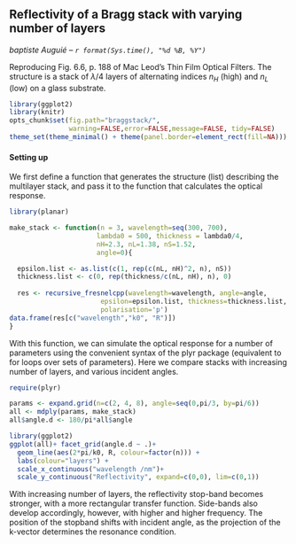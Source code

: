 ## Reflectivity of a Bragg stack with varying number of layers
_baptiste Auguié -- `r format(Sys.time(), "%d %B, %Y")`_

Reproducing Fig. 6.6, p. 188 of Mac Leod's Thin Film Optical Filters. The structure is a stack of $\lambda/4$ layers of alternating indices $n_H$ (high) and $n_L$ (low) on a glass substrate. 

```r
library(ggplot2)
library(knitr)
opts_chunk$set(fig.path="braggstack/",
               warning=FALSE,error=FALSE,message=FALSE, tidy=FALSE)
theme_set(theme_minimal() + theme(panel.border=element_rect(fill=NA)))
```

#### Setting up

We first define a function that generates the structure (list) describing the multilayer stack, and pass it to the function that calculates the optical response.

```r
library(planar)

make_stack <- function(n = 3, wavelength=seq(300, 700),
                      lambda0 = 500, thickness = lambda0/4, 
                      nH=2.3, nL=1.38, nS=1.52,
                      angle=0){

  epsilon.list <- as.list(c(1, rep(c(nL, nH)^2, n), nS))
  thickness.list <- c(0, rep(thickness/c(nL, nH), n), 0)
  
  res <- recursive_fresnelcpp(wavelength=wavelength, angle=angle,
                       epsilon=epsilon.list, thickness=thickness.list,
                       polarisation='p')
data.frame(res[c("wavelength","k0", "R")])
}
```
With this function, we can simulate the optical response for a number of parameters using the convenient syntax of the plyr package (equivalent to for loops over sets of parameters). Here we compare stacks with increasing number of layers, and various incident angles. 

```r
require(plyr)

params <- expand.grid(n=c(2, 4, 8), angle=seq(0,pi/3, by=pi/6))
all <- mdply(params, make_stack)
all$angle.d <- 180/pi*all$angle

library(ggplot2)
ggplot(all)+ facet_grid(angle.d ~ .)+
  geom_line(aes(2*pi/k0, R, colour=factor(n))) +
  labs(colour="layers") +
  scale_x_continuous("wavelength /nm")+
  scale_y_continuous("Reflectivity", expand=c(0,0), lim=c(0,1))

```

With increasing number of layers, the reflectivity stop-band becomes stronger, with a more rectangular transfer function. Side-bands also develop accordingly, however, with higher and higher frequency. The position of the stopband shifts with incident angle, as the projection of the k-vector determines the resonance condition.
